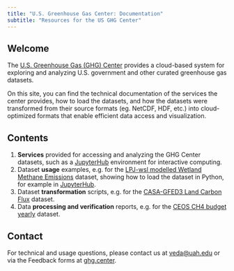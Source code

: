 ```yaml
---
title: "U.S. Greenhouse Gas Center: Documentation"
subtitle: "Resources for the US GHG Center"
---
```


## Welcome {#welcome}

The [U.S. Greenhouse Gas (GHG) Center](https://ghg.center) provides a cloud-based system for exploring and analyzing U.S. government and other curated greenhouse gas datasets.

On this site, you can find the technical documentation of the services the center provides, how to load the datasets, and how the datasets were transformed from their source formats (eg. NetCDF, HDF, etc.) into cloud-optimized formats that enable efficient data access and visualization.


## Contents

1. **Services** provided for accessing and analyzing the GHG Center datasets, such as a [JupyterHub](services/jupyterhub.qmd) environment for interactive computing.
2. Dataset **usage** examples, e.g. for the [LPJ-wsl modelled Wetland Methane Emissions](user_data_notebooks/lpjwsl-wetlandch4-grid-v1_User_Notebook.ipynb) dataset, showing how to load the dataset in Python, for example in [JupyterHub](services/jupyterhub.qmd).
3. Dataset **transformation** scripts, e.g. for the [CASA-GFED3 Land Carbon Flux](cog_transformation/casagfed-carbonflux-monthgrid-v3.ipynb) dataset.
4. Data **processing and verification** reports, e.g. for the [CEOS CH4 budget yearly](processing_and_verification_reports/ceos-ch4budget-yeargrid-v1_Processing and Verification Report.qmd) dataset.


## Contact

For technical and usage questions, please contact us at [veda@uah.edu](mailto:veda@uah.edu) or via the Feedback forms at [ghg.center](https://ghg.center).
